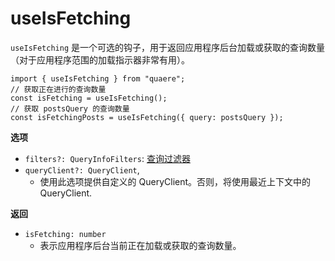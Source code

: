 # useIsFetching

`useIsFetching` 是一个可选的钩子，用于返回应用程序后台加载或获取的查询数量（对于应用程序范围的加载指示器非常有用）。

```tsx
import { useIsFetching } from "quaere";
// 获取正在进行的查询数量
const isFetching = useIsFetching();
// 获取 postsQuery 的查询数量
const isFetchingPosts = useIsFetching({ query: postsQuery });
```

**选项**

- `filters?: QueryInfoFilters`: [查询过滤器](../guides/filters#query-filters)
- `queryClient?: QueryClient`,
  - 使用此选项提供自定义的 QueryClient。否则，将使用最近上下文中的 QueryClient.

**返回**

- `isFetching: number`
  - 表示应用程序后台当前正在加载或获取的查询数量。
